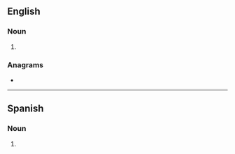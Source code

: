 {{also|débutantes|debûtantes}}
==English==

===Noun===
{{head|en|noun form}}

# {{plural of|debutante|lang=en}}

===Anagrams===
* {{anagrams|en|a=abdeensttu|subdentate}}

----

==Spanish==

===Noun===
{{head|es|noun form}}

# {{plural of|debutante|lang=es}}